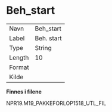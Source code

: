 
# Beh_start {-}

| | |
|----|----|
| Navn     | Beh_start |
| Label    | Beh. start |
| Type     | String |
| Length   | 10    |
| Format   |  |
| Kilde    |   |

**Finnes i filene**

NPR19.M19_PAKKEFORLOP1518_UTL_FIL

